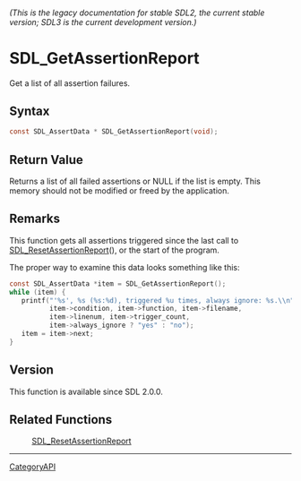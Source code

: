 ====== (This is the legacy documentation for stable SDL2, the current stable version; SDL3 is the current development version.) ======
= SDL_GetAssertionReport =

Get a list of all assertion failures.

== Syntax ==

<syntaxhighlight lang='c'>
const SDL_AssertData * SDL_GetAssertionReport(void);
</syntaxhighlight>

== Return Value ==

Returns a list of all failed assertions or NULL if the list is empty. This
memory should not be modified or freed by the application.

== Remarks ==

This function gets all assertions triggered since the last call to
[[SDL_ResetAssertionReport]](), or the start of the program.

The proper way to examine this data looks something like this:

<syntaxhighlight lang='c'>
const SDL_AssertData *item = SDL_GetAssertionReport();
while (item) {
   printf("'%s', %s (%s:%d), triggered %u times, always ignore: %s.\\n",
          item->condition, item->function, item->filename,
          item->linenum, item->trigger_count,
          item->always_ignore ? "yes" : "no");
   item = item->next;
}
</syntaxhighlight>

== Version ==

This function is available since SDL 2.0.0.

== Related Functions ==

:[[SDL_ResetAssertionReport]]

----
[[CategoryAPI]]


